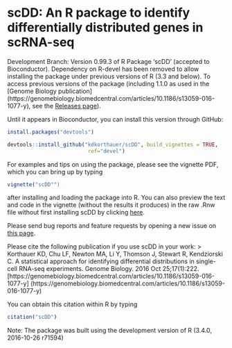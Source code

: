 # scDD: An R package to identify differentially distributed genes in scRNA-seq 
Development Branch: Version 0.99.3 of R Package 'scDD' (accepted to Bioconductor). 
Dependency on R-devel has been removed to allow installing the package under 
previous versions of R (3.3 and below).
To access previous versions of the package (including 1.1.0 as used in the [Genome 
Biology publication]
(https://genomebiology.biomedcentral.com/articles/10.1186/s13059-016-1077-y), 
see the 
[Releases page](https://github.com/kdkorthauer/scDD/releases)).

Until it appears in Bioconductor, you can install this version through GitHub:

```R
install.packages("devtools")

devtools::install_github("kdkorthauer/scDD", build_vignettes = TRUE,
                          ref="devel")
```

For examples and tips on using the package, please see the vignette PDF, 
which you can bring up by typing 

```R
vignette("scDD"")
```

after installing and loading the package into R.  You can also preview the
text and code in the vignette (without the results it produces) in the raw
.Rnw file without first installing scDD by clicking [here](https://github.com/kdkorthauer/scDD/blob/master/vignettes/scDD.Rnw).

Please send bug reports and feature requests by opening a new issue on 
[this page](https://github.com/kdkorthauer/scDD/issues). 

Please cite the following publication if you use scDD in your work:
> Korthauer KD, Chu LF, Newton MA, Li Y, Thomson J, Stewart R, 
Kendziorski C. A statistical approach for identifying differential 
distributions in single-cell RNA-seq experiments. Genome Biology. 
2016 Oct 25;17(1):222. 
[https://genomebiology.biomedcentral.com/articles/10.1186/s13059-016-1077-y]
(https://genomebiology.biomedcentral.com/articles/10.1186/s13059-016-1077-y)

You can obtain this citation within R by typing

```R
citation("scDD")
```

Note: The package was built using the development version of R (3.4.0,
2016-10-26 r71594)
